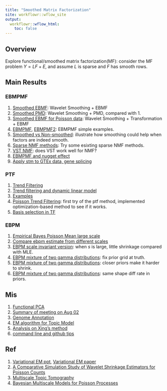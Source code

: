 ```yaml
---
title: "Smoothed Matrix Factorization"
site: workflowr::wflow_site
output:
  workflowr::wflow_html:
    toc: false
---
```


## Overview 

Explore functional/smoothed matrix factorization(MF): consider the MF problem $Y = LF+E$, and assume $L$ is sparse and $F$ has smooth rows.

## Main Results

### EBMPMF


1. [Smoothed EBMF](SmoothMF.html): Wavelet Smoothing + EBMF
2. [Smoothed PMD](SmoothPMD.html): Wavelet Smoothing + PMD, compared with 1.
3. [Smoothed EBMF for Poisson data](SmoothMFpoisson2.html): Wavelet Smoothing + Transformation + EBMF
4. [EBMPMF](SmoothPMF.html), [EBMPMF2](SmoothPMF2.html): EBMPMF simple examples.
5. [Smoothed vs Non-smoothed](STMvsMLE.html): illustrate how smoothing could help when factors are indeed smooth.
6. [Sparse NMF methods](nmfsparse.html): Try some esixting sparse NMF methods.
7. [VST NMF](VSTNMF.html): does VST work well for NMF?
8. [EBMPMF and nugget effect](SmoothPMFnugget.html)
9. [Apply stm to GTEx data, gene splicing](stmGTEx.html)


### PTF

1. [Trend Filtering](PoissonTrendFiltering.html)
2. [Trend filtering and dynamic linear model](trendfiltering.html)
3. [Examples](tfexample.html)
4. [Poisson Trend Filtering](ptfopt.html): first try of the ptf method, implemented optimization-based method to see if it works.
5. [Basis selection in TF](tforder.html)

### EBPM

1. [Empirical Bayes Poisson Mean large scale](poissonmeanscale.html)
2. [Compare ebpm estimate from different scales](ebpmscale.html)
3. [EBPM scale invariant version](poissonmean2.html): when $s$ is large, little shrinkage compared with MLE.
4. [EBPM mixture of two gamma distributions](poissonmean3.html): fix prior grid at truth.
5. [EBPM mixture of two gamma distributions](poissonmean4.html): closer priors make it harder to shrink.
6. [EBPM mixture of two gamma distributions](poissonmean5.html): same shape diff rate in priors.

## Mis

1. [Functional PCA](fpca.html)
2. [Summary of meeting on Aug 02](Meeting0802.html)
3. [Genome Annotation](GenomeAnnotation.html)
4. [EM algorithm for Topic Model](TopicModelEM.html)
5. [Analysis on Xing's method](XingMethod.html)
6. [command line and github tips](tips.html)

## Ref

1. [Variational EM ppt](http://www.cs.cmu.edu/~tom/10-702/Zoubin-702.pdf), [Variational EM paper](http://mlg.eng.cam.ac.uk/zoubin/papers/valencia02.pdf)
2. [A Comparative Simulation Study of Wavelet Shrinkage Estimators for Poisson Counts](https://www.jstor.org/stable/pdf/1403855.pdf)
3. [Multiscale Topic Tomography](http://www.cs.cmu.edu/~wcohen/postscript/topic-tomography-submitted.pdf)
4. [Bayesian Multiscale Models for Poisson Processes](https://www.jstor.org/stable/pdf/2670007.pdf)

